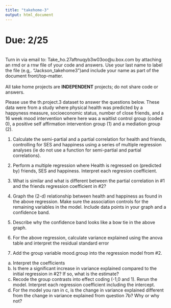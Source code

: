 ```yaml
---
title: "takehome-3"
output: html_document
---
```


# Due: 2/25

<br>
Turn in via email to: Take_ho.27aftnuqyb3w03oo@u.box.com by attaching an rmd or a rnw file of your code and answers. Use your last name to label the file (e.g,. "Jackson_takehome3")and include your name as part of the document front/top-matter.  
<br>
All take home projects are **INDEPENDENT** projects; do not share code or answers.   

Please use the th.project.3 dataset to answer the questions below. These data were from a study where physical health was predicted by a happyness measure, socioeconomic status, number of close friends, and a 16 week mood intervention where here was a waitlist control group (coded 0), a positive self affirmation intervention group (1) and a mediation group (2). 

1. Calculate the semi-partial and a partial correlation for health and friends, controlling for SES and happiness using a series of multiple regression analyses (ie do not use a function for semi-partial and partial correlations). 

2. Perform a multiple regression where Health is regressed on (predicted by) friends, SES and happiness. Interpret each regresion coefficient. 

3. What is similar and what is different between the partial correlation in #1 and the friends regression coefficient in #2? 

4. Graph the (2-d) relationship between health and happiness as found in the above regression. Make sure the association controls for the remaining variables in the model. Include data points in your graph and a confidence band. 

5. Describe why the confidence band looks like a bow tie in the above graph. 

6. For the above regression, calculate variance explained using the anova table and interpret the residual standard error 

7. Add the group variable mood.group into the regression model from #2. 
  a) Interpret the coefficients
  b) Is there a significant increase in variance explained compared to the initial regression in #2? If so, what is the estimate? 
  c) Recode the group contrasts into effect coding (-1,0 and 1). Rerun the model. Interpret each regression coefficient including the intercept. 
  d) For the model you ran in c, is the change in variance explained different from the change in variance explained from question 7b? Why or why not? 



  
  
  